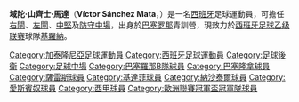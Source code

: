 {{noteta
|G1=laliga
|G2=football
|G3=uefa
|1=zh-hans:维克托;zh-hk:域陀;zh-tw:維克托;
|2=zh-hans:马塔;zh-hk:馬達;zh-tw:馬塔;
}}
{{Football player infobox
| playername     = 维克托·桑切斯<br />''Víctor Sánchez''
| image          = [[File:Victor_Sanchez_Mata_2013_Catalonia_(1).jpg|240px]]
| fullname = Víctor Sánchez Mata
| dateofbirth    = {{birth date and age|1987|9|8}}
| cityofbirth    = [[鲁维|鲁维]]
| countryofbirth = [[西班牙|西班牙]]
| height         = {{height|m=1.74}}
| currentclub    = [[赫罗纳足球俱乐部|基羅納]]
| clubnumber     = 4
| position       = [[右閘|右閘]]、[[左閘|左閘]]、[[中堅|中堅]]、[[防守中場|防守中場]]
| youthyears1 = 2002–2005 | youthclubs1 = [[CE_Europa|Europa]]
| youthyears2 = 2005–2006 | youthclubs2 = [[巴塞罗那足球俱乐部|巴塞罗那]]
| years1 = 2006–2007 | clubs1 = [[巴塞隆拿C隊|巴塞隆拿C隊]] | caps1 = 36 | goals1 = 7
| years2 = 2007–2009 | clubs2 = [[巴塞隆拿足球會B隊|巴塞隆拿B隊]] | caps2 = 45 | goals2 = 5
| years3 = 2008–2011 | clubs3 =  [[巴塞罗那足球俱乐部|巴塞罗那]]| caps3 = 8 | goals3 = 0
| years4 = 2009–2010 | clubs4 = → [[赫雷斯足球俱樂部|赫雷斯]] | caps4 = 25 | goals4 = 2
| years5 = 2010–2011 | clubs5 = → [[赫塔費足球俱樂部|赫塔費]] | caps5 = 29 | goals5 = 1
| years6 = 2011–2012 | clubs6 = [[纳沙泰尔足球俱乐部|納沙泰爾]] | caps6 = 14 | goals6 = 2
| years7 = 2012–2020 | clubs7 = [[皇家西班牙人體育俱樂部|西班牙人]] | caps7 = 240 | goals7 = 10
| years8 = 2020–2021 | clubs8 = [[西部聯足球會|西部聯]] | caps8 = 18 | goals8 = 3
| years9 = 2022– | clubs9 = [[赫罗纳足球俱乐部|基羅納]] | caps9 = 0 | goals9 = 0
| nationalyears1 = 2013– | nationalteam1 = [[加泰罗尼亚联队|加泰罗尼亚]] | nationalcaps1 = 4 | nationalgoals1 = 0
| pcupdate = 2022年2月1日
| ntupdate = 2019年3月25日
}}

'''域陀·山齊士·馬達'''（'''Víctor Sánchez Mata'''，{{bd|1987年|9月8日|catidx=Sanchez, Victor}}）是一名[[西班牙|西班牙]]足球運動員，可擔任[[右閘|右閘]]、[[左閘|左閘]]、[[中堅|中堅]]及[[防守中場|防守中場]]，出身於[[巴塞罗那足球俱乐部|巴塞罗那]]青訓營，現效力於[[西班牙足球乙级联赛|西班牙足球乙级联赛]]球隊[[赫罗纳足球俱乐部|基羅納]]。

{{DEFAULTSORT:Sanchez, Victor}}
[[Category:加泰隆尼亞足球運動員|Category:加泰隆尼亞足球運動員]]
[[Category:西班牙足球運動員|Category:西班牙足球運動員]]
[[Category:足球後衛|Category:足球後衛]]
[[Category:足球中場|Category:足球中場]]
[[Category:巴塞羅那B隊球員|Category:巴塞羅那B隊球員]]
[[Category:巴塞隆拿球員|Category:巴塞隆拿球員]]
[[Category:薩雷斯球員|Category:薩雷斯球員]]
[[Category:基達菲球員|Category:基達菲球員]]
[[Category:納沙泰爾球員|Category:納沙泰爾球員]]
[[Category:愛斯賓奴球員|Category:愛斯賓奴球員]]
[[Category:西甲球員|Category:西甲球員]]
[[Category:歐洲聯賽冠軍盃冠軍隊球員|Category:歐洲聯賽冠軍盃冠軍隊球員]]